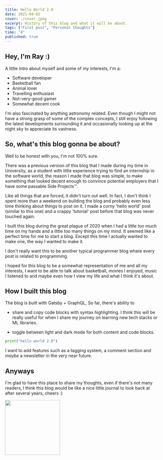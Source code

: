 ```yaml
---
title: Hello World 2.0
date: 2021-04-02
cover: ./cover.jpeg
excerpt: History of this blog and what it will be about.
tags: ["First post", "Personal thoughts"]
time: "4"
published: true
---
```




## Hey, I'm Ray :) 

A little intro about myself and some of my interests, I'm a: 
* Software developer
* Basketball fan
* Animal lover 
* Travelling enthusiast
* Not-very-good gamer 
* Somewhat decent cook

I'm also fascinated by anything astronomy related. Even though I might not have a strong grasp of some of the complex concepts, I still enjoy following the latest developments
surrounding it and occasionally looking up at the night sky to appreciate its vastness.

## So, what's this blog gonna be about? 

Well to be honest with you, I'm not 100% sure.

There was a previous version of this blog that I made during my time in University, as a student with 
little experience trying to find an internship in the software world, the reason I made 
that blog was simple, to make something that looked decent enough to convince potential employers that
I have some passable Side Projects™. 

Like all things that are forced, it didn't turn out well. In fact, I don't think I spent more 
than a weekend on building the blog and probably even less time thinking about things to post on it. 
I made a corny 'hello world' post (similar to this one) and a crappy 'tutorial' post before that blog was never touched 
again. 

I built this blog during the great plague of 2020 when I had a little too much time on my hands 
and a little too many things on my mind. It seemed like a perfect time for me to start a blog. Except 
this time I actually wanted to make one, the way I wanted to make it.

I don't really want this to be another typical programmer blog where every post is related to programming. 

I hoped for this blog
to be a somewhat representation of me and all my interests, I want to be able to talk about 
basketball, movies I enjoyed, music I listened to and maybe even how I view my life and what I think 
it's about. 

## How I built this blog

The blog is built with Gatsby + GraphQL,
So far, there's ability to 
 
* share and copy code blocks with syntax highlighting. I think this will be really useful for when I share 
my journey on learning new tech stacks or ML libraries.

* toggle between light and dark mode for both content and code blocks. 
```python
print("hello world 2.0")
```

I want to add features such as a tagging system, a comment section and *maybe* a newsletter in the 
very near future.

## Anyways

I'm glad to have this place to share my thoughts, even if there's not many readers, I think this 
blog would be like a nice little journal to look back at after several years, cheers :) 

<img src="https://media.giphy.com/media/g9582DNuQppxC/giphy.gif" height="180" loading="lazy"/>